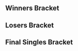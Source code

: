 {{DISPLAYTITLE:Emerald City II: ''Melee'' Singles Bracket}}{{SetGame|melee}}
{{tabs static
|name1=Overview
|link1=Emerald City/II/Melee
|name2=Singles Bracket
|link2=Emerald City/II/Melee/Singles Bracket
|name3=Doubles Bracket
|link3=Emerald City/II/Melee/Doubles Bracket
|This=2
}}
==Winners Bracket==
{{32DEWBracketA
|r1m1p1=Westballz |r1m1p1flag=us |r1m1p1score=2 |r1m1win=1
|r1m1p2=Syd |r1m1p2flag=ca |r1m1p2score=0
|r1m2p1=OutTheCuts |r1m2p1flag=us |r1m2p1score=0 |r1m2win=2
|r1m2p2=Mike Li |r1m2p2flag=ca |r1m2p2score=2
|r1m3p1=ThePrime |r1m3p1flag=us |r1m3p1score=1 |r1m3win=2
|r1m3p2=Webwipe |r1m3p2flag=ca |r1m3p2score=2
|r1m4p1=balloon |r1m4p1flag=us |r1m4p1score=2 |r1m4win=1
|r1m4p2=Salty Seth |r1m4p2flag=us |r1m4p2score=0
|r1m5p1=Bladewise |r1m5p1flag=us |r1m5p1score=2 |r1m5win=1
|r1m5p2=Xest |r1m5p2flag=us |r1m5p2score=0
|r1m6p1=Pookie |r1m6p1flag=us |r1m6p1score=2 |r1m6win=1
|r1m6p2=Low5 |r1m6p2flag=us |r1m6p2score=0
|r1m7p1=FatGoku |r1m7p1flag=us |r1m7p1score=2 |r1m7win=1
|r1m7p2=bwmat |r1m7p2flag=ca |r1m7p2score=1
|r1m8p1=Rustin |r1m8p1flag=us |r1m8p1score=2 |r1m8win=1
|r1m8p2=grigri |r1m8p2flag=us |r1m8p2score=0

|r1m9p1=Silent Wolf |r1m9p1flag=us |r1m9p1score=2 |r1m9win=1
|r1m9p2=ShankS |r1m9p2flag=us |r1m9p2score=0
|r1m10p1=zilo |r1m10p1flag=ca |r1m10p1score=2 |r1m10win=1
|r1m10p2=Greed |r1m10p2flag=us |r1m10p2score=0
|r1m11p1=Iceman |r1m11p1flag=us |r1m11p1score=2 |r1m11win=1
|r1m11p2=Joseidon |r1m11p2flag=us |r1m11p2score=0
|r1m12p1=Big D |r1m12p1flag=ca |r1m12p1score=2 |r1m12win=1
|r1m12p2=Gus |r1m12p2flag=us |r1m12p2score=0
|r1m13p1=S2J |r1m13p1flag=us |r1m13p1score=2 |r1m13win=1
|r1m13p2=elfman |r1m13p2flag= |r1m13p2score=0
|r1m14p1=Oreo |r1m14p1flag=us |r1m14p1score=2 |r1m14win=1
|r1m14p2=nail |r1m14p2flag=us |r1m14p2score=0
|r1m15p1=Eggz |r1m15p1flag=us |r1m15p1score=2 |r1m15win=1
|r1m15p2=Wasabi |r1m15p2flag=us |r1m15p2score=1
|r1m16p1=MojoMonkey |r1m16p1flag=ca |r1m16p1score=2 |r1m16win=1
|r1m16p2=Bliss |r1m16p2flag=us |r1m16p2score=0

|r2m1p1=Westballz |r2m1p1flag=us |r2m1p1score=2 |r2m1win=1
|r2m1p2=Mike Li |r2m1p2flag=ca |r2m1p2score=0
|r2m2p1=Webwipe |r2m2p1flag=ca |r2m2p1score=0 |r2m2win=2
|r2m2p2=balloon |r2m2p2flag=us |r2m2p2score=2
|r2m3p1=Bladewise |r2m3p1flag=us |r2m3p1score=2 |r2m3win=1
|r2m3p2=Pookie |r2m3p2flag=us |r2m3p2score=0
|r2m4p1=FatGoku |r2m4p1flag=us |r2m4p1score=1 |r2m4win=2
|r2m4p2=Rustin |r2m4p2flag=us |r2m4p2score=2
|r2m5p1=Silent Wolf |r2m5p1flag=us |r2m5p1score=2 |r2m5win=1
|r2m5p2=zilo |r2m5p2flag=ca |r2m5p2score=0
|r2m6p1=Iceman |r2m6p1flag=us |r2m6p1score=2 |r2m6win=1
|r2m6p2=Big D |r2m6p2flag=ca |r2m6p2score=0
|r2m7p1=S2J |r2m7p1flag=us |r2m7p1score=2 |r2m7win=1
|r2m7p2=Oreo |r2m7p2flag=us |r2m7p2score=0
|r2m8p1=Eggz |r2m8p1flag=us |r2m8p1score=3 |r2m8win=1
|r2m8p2=MojoMonkey |r2m8p2flag=ca |r2m8p2score=0

|r3m1p1=Westballz |r3m1p1flag=us |r3m1p1score=3 |r3m1win=1
|r3m1p2=balloon |r3m1p2flag=us |r3m1p2score=0
|r3m2p1=Bladewise |r3m2p1flag=us |r3m2p1score=3 |r3m2win=1
|r3m2p2=Rustin |r3m2p2flag=us |r3m2p2score=0
|r3m3p1=Silent Wolf |r3m3p1flag=us |r3m3p1score=3 |r3m3win=1
|r3m3p2=Iceman |r3m3p2flag=us |r3m3p2score=0
|r3m4p1=S2J |r3m4p1flag=us |r3m4p1score=3 |r3m4win=1
|r3m4p2=Eggz |r3m4p2flag=us |r3m4p2score=1

|r4m1p1=Westballz |r4m1p1flag=us |r4m1p1score=3 |r4m1win=1
|r4m1p2=Bladewise |r4m1p2flag=us |r4m1p2score=1
|r4m2p1=Silent Wolf |r4m2p1flag=us |r4m2p1score=0 |r4m2win=2
|r4m2p2=S2J |r4m2p2flag=us |r4m2p2score=3
}}
==Losers Bracket==
{{48DELBracketSmwA
|tourneylink=Emerald City/II/Melee
|tourneyname=Emerald City II
|l1placement=33-48
|l2placement=25-32
|l3placement=17-24
|l4placement=13-16
|l5placement=9-12
|l6placement=7-8
|l7placement=5-6

|l1m1p1=Syd |l1m1p1flag=ca |l1m1p1score=2 |l1m1win=1
|l1m1p2=Chango |l1m1p2flag=mx |l1m1p2score=0
|l1m2p1=OutTheCuts |l1m2p1flag=us |l1m2p1score=2 |l1m2win=1
|l1m2p2=Metric |l1m2p2flag=us |l1m2p2score=0
|l1m3p1=ThePrime |l1m3p1flag=us |l1m3p1score=2 |l1m3win=1
|l1m3p2=BDJ |l1m3p2flag=us |l1m3p2score=0
|l1m4p1=Salty Seth |l1m4p1flag=us |l1m4p1score=2 |l1m4win=1
|l1m4p2=VOLK |l1m4p2flag=us |l1m4p2score=0
|l1m5p1=Xest |l1m5p1flag=us |l1m5p1score=2 |l1m5win=1
|l1m5p2=Rollerbob |l1m5p2flag=us |l1m5p2score=0
|l1m6p1=Low5 |l1m6p1flag=us |l1m6p1score=1 |l1m6win=2
|l1m6p2=PwrUp! |l1m6p2flag=us |l1m6p2score=2
|l1m7p1=bwmat |l1m7p1flag=ca |l1m7p1score=2 |l1m7win=1
|l1m7p2=Puff mayne |l1m7p2flag=us |l1m7p2score=0
|l1m8p1=grigri |l1m8p1flag=us |l1m8p1score=2 |l1m8win=1
|l1m8p2=BOR |l1m8p2flag=ca |l1m8p2score=1
|l1m9p1=ShankS |l1m9p1flag=us |l1m9p1score=2 |l1m9win=1
|l1m9p2=victra |l1m9p2flag=ca |l1m9p2score=1
|l1m10p1=Greed |l1m10p1flag=us |l1m10p1score=1 |l1m10win=2
|l1m10p2=Dz |l1m10p2flag=us |l1m10p2score=2
|l1m11p1=Joseidon |l1m11p1flag=us |l1m11p1score=2 |l1m11win=1
|l1m11p2=Purpletuce |l1m11p2flag=us |l1m11p2score=1
|l1m12p1=Gus |l1m12p1flag=us |l1m12p1score=2 |l1m12win=1
|l1m12p2=Mexican Ghost |l1m12p2flag=us |l1m12p2score=1
|l1m13p1=elfman |l1m13p1flag= |l1m13p1score=2 |l1m13win=1
|l1m13p2=tlo |l1m13p2flag=us |l1m13p2score=0
|l1m14p1=nail |l1m14p1flag=us |l1m14p1score=2 |l1m14win=1
|l1m14p2=Ganobrator |l1m14p2flag=us |l1m14p2score=0
|l1m15p1=Wasabi |l1m15p1flag=us |l1m15p1score=2 |l1m15win=1
|l1m15p2=Mr.Maples |l1m15p2flag=ca |l1m15p2score=0
|l1m16p1=Bliss |l1m16p1flag=us |l1m16p1score=2 |l1m16win=1
|l1m16p2=Icebit |l1m16p2flag=us |l1m16p2score=0

|l2m1p1=Syd |l2m1p1flag=ca |l2m1p1score=0 |l2m1win=2
|l2m1p2=OutTheCuts |l2m1p2flag=us |l2m1p2score=2
|l2m2p1=ThePrime |l2m2p1flag=us |l2m2p1score=2 |l2m2win=1
|l2m2p2=Salty Seth |l2m2p2flag=us |l2m2p2score=0
|l2m3p1=Xest |l2m3p1flag=us |l2m3p1score=1 |l2m3win=2
|l2m3p2=PwrUp! |l2m3p2flag=us |l2m3p2score=2
|l2m4p1=bwmat |l2m4p1flag=ca |l2m4p1score=1 |l2m4win=2
|l2m4p2=grigri |l2m4p2flag=us |l2m4p2score=2
|l2m5p1=ShankS |l2m5p1flag=us |l2m5p1score=2 |l2m5win=1
|l2m5p2=Dz |l2m5p2flag=us |l2m5p2score=0
|l2m6p1=Joseidon |l2m6p1flag=us |l2m6p1score=1 |l2m6win=2
|l2m6p2=Gus |l2m6p2flag=us |l2m6p2score=2
|l2m7p1=elfman |l2m7p1flag= |l2m7p1score=1 |l2m7win=2
|l2m7p2=nail |l2m7p2flag=us |l2m7p2score=2
|l2m8p1=Wasabi |l2m8p1flag=us |l2m8p1score=2 |l2m8win=1
|l2m8p2=Bliss |l2m8p2flag=us |l2m8p2score=0
 
|l3m1p1=MojoMonkey |l3m1p1flag=ca |l3m1p1score=2 |l3m1win=1
|l3m1p2=OutTheCuts |l3m1p2flag=us |l3m1p2score=1
|l3m2p1=Oreo |l3m2p1flag=us |l3m2p1score=2 |l3m2win=1
|l3m2p2=ThePrime |l3m2p2flag=us |l3m2p2score=1
|l3m3p1=Big D |l3m3p1flag=ca |l3m3p1score=2 |l3m3win=1
|l3m3p2=PwrUp! |l3m3p2flag=us |l3m3p2score=1
|l3m4p1=zilo |l3m4p1flag=ca |l3m4p1score=2 |l3m4win=1
|l3m4p2=grigri |l3m4p2flag=us |l3m4p2score=1
|l3m5p1=FatGoku |l3m5p1flag=us |l3m5p1score=2 |l3m5win=1
|l3m5p2=ShankS |l3m5p2flag=us |l3m5p2score=1
|l3m6p1=Pookie |l3m6p1flag=us |l3m6p1score=0 |l3m6win=2
|l3m6p2=Gus |l3m6p2flag=us |l3m6p2score=2
|l3m7p1=Webwipe |l3m7p1flag=ca |l3m7p1score=2 |l3m7win=1
|l3m7p2=nail |l3m7p2flag=us |l3m7p2score=0
|l3m8p1=Mike Li |l3m8p1flag=ca |l3m8p1score=2 |l3m8win=1
|l3m8p2=Wasabi |l3m8p2flag=us |l3m8p2score=0

|l4m1p1=MojoMonkey |l4m1p1flag=ca |l4m1p1score=0 |l4m1win=2
|l4m1p2=Oreo |l4m1p2flag=us |l4m1p2score=3
|l4m2p1=Big D |l4m2p1flag=ca |l4m2p1score=2 |l4m2win=1
|l4m2p2=zilo |l4m2p2flag=ca |l4m2p2score=0
|l4m3p1=FatGoku |l4m3p1flag=us |l4m3p1score=3 |l4m3win=1
|l4m3p2=Gus |l4m3p2flag=us |l4m3p2score=0
|l4m4p1=Webwipe |l4m4p1flag=ca |l4m4p1score=3 |l4m4win=1
|l4m4p2=Mike Li |l4m4p2flag=ca |l4m4p2score=2

|l5m1p1=Rustin |l5m1p1flag=us |l5m1p1score=3 |l5m1win=1
|l5m1p2=Oreo |l5m1p2flag=us |l5m1p2score=1
|l5m2p1=balloon |l5m2p1flag=us |l5m2p1score=3 |l5m2win=1
|l5m2p2=Big D |l5m2p2flag=ca |l5m2p2score=0
|l5m3p1=Eggz |l5m3p1flag=us |l5m3p1score=3 |l5m3win=1
|l5m3p2=FatGoku |l5m3p2flag=us |l5m3p2score=2
|l5m4p1=Iceman |l5m4p1flag=us |l5m4p1score=3 |l5m4win=1
|l5m4p2=Webwipe |l5m4p2flag=ca |l5m4p2score=1

|l6m1p1=Rustin |l6m1p1flag=us |l6m1p1score=3 |l6m1win=1
|l6m1p2=balloon |l6m1p2flag=us |l6m1p2score=2
|l6m2p1=Eggz |l6m2p1flag=us |l6m2p1score=3 |l6m2win=1
|l6m2p2=Iceman |l6m2p2flag=us |l6m2p2score=2

|l7m1p1=Silent Wolf |l7m1p1flag=us |l7m1p1score=3 |l7m1win=1
|l7m1p2=Rustin |l7m1p2flag=us |l7m1p2score=0
|l7m2p1=Bladewise |l7m2p1flag=us |l7m2p1score=3 |l7m2win=1
|l7m2p2=Eggz |l7m2p2flag=us |l7m2p2score=1
}}
<onlyinclude>
==Final Singles Bracket==
{{DEFinalSmwBracket
|tourneylink=Emerald City/II/Melee
|tourneyname=Emerald City II
|l1placement=4
|r2placement=3
|r3loserplacement=2
|r3winnerplacement=1
|export_score=true

<!-- FROM WINNERS -->
|r1m1p1=Westballz |r1m1p1flag=us |r1m1p1score=3
|r1m1p2=S2J |r1m1p2flag=us |r1m1p2score=2
|r1m1win=1

<!-- FROM LOSERS -->
|l1m1p1=Silent Wolf |l1m1p1flag=us |l1m1p1score=3
|l1m1p2=Bladewise |l1m1p2flag=us |l1m1p2score=2
|l1m1win=1

<!-- LOSERS FINALS -->
|r2m1p1=S2J |r2m1p1flag=us |r2m1p1score=3
|r2m1p2=Silent Wolf |r2m1p2flag=us |r2m1p2score=1
|r2m1win=1

<!-- GRAND FINALS -->
|r3m1p1=Westballz |r3m1p1flag=us |r3m1p1score=3 |r3m2p1score=
|r3m1p2=S2J |r3m1p2flag=us |r3m1p2score=2 |r3m2p2score=
|r3m1win=1
}}
</onlyinclude>
